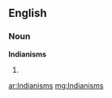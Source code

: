 ==English==

===Noun===
'''Indianisms'''

# {{plural of|[[Indianism]]}}

[[ar:Indianisms]]
[[mg:Indianisms]]